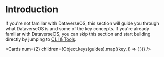 
# Introduction

If you're not familiar with DataverseOS, this section will guide you through what DataverseOS is and
some of the key concepts. If you're already familiar with DataverseOS, you can skip this section
and start building directly by jumping to [CLI & Tools](/cli-and-tools).

<Cards
  num={2}
  children={Object.keys(guides).map((key, i) => (
    <Card
      key={i}
      title={guides[key].title}
      description={guides[key].description}
      icon={guides[key].icon}
      href={guides[key].href}
    />
  ))}
/>
